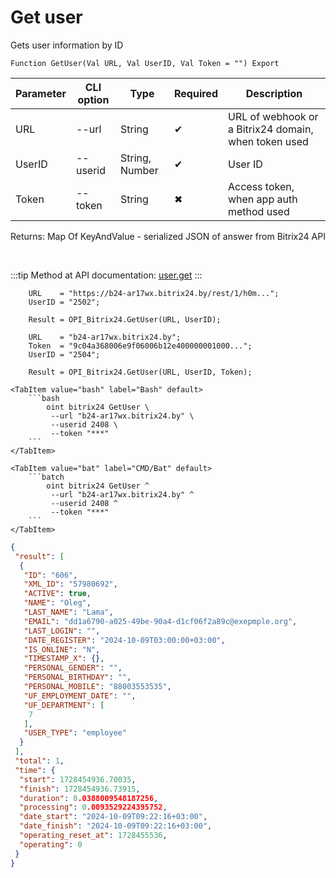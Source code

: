 ﻿---
sidebar_position: 2
description: Get user and other functions to work with Bitrix24 in the Open Integration Package, a free open-source integration library for 1C:Enterprise 8, OneScript and CLI
keywords: [1C, 1С, 1С:Enterprise, 1С:Enterprise 8.3, API, Integration, Services, Exchange, OneScript, CLI, Bitrix24]
---


# Get user
 Gets user information by ID



`Function GetUser(Val URL, Val UserID, Val Token = "") Export`

  | Parameter | CLI option | Type | Required | Description |
  |-|-|-|-|-|
  | URL | --url | String | &#x2714; | URL of webhook or a Bitrix24 domain, when token used |
  | UserID | --userid | String, Number | &#x2714; | User ID |
  | Token | --token | String | &#x2716; | Access token, when app auth method used |

  
  Returns:  Map Of KeyAndValue - serialized JSON of answer from Bitrix24 API

<br/>

:::tip
Method at API documentation: [user.get](https://dev.1c-bitrix.ru/rest_help/users/user_get.php)
:::
<br/>



```bsl title="1C:Enterprise/OneScript code example"
    URL    = "https://b24-ar17wx.bitrix24.by/rest/1/h0m...";
    UserID = "2502";

    Result = OPI_Bitrix24.GetUser(URL, UserID);

    URL    = "b24-ar17wx.bitrix24.by";
    Token  = "9c04a368006e9f06006b12e400000001000...";
    UserID = "2504";

    Result = OPI_Bitrix24.GetUser(URL, UserID, Token);
```
 

 <Tabs>
  
    <TabItem value="bash" label="Bash" default>
        ```bash
            oint bitrix24 GetUser \
             --url "b24-ar17wx.bitrix24.by" \
             --userid 2408 \
             --token "***"
        ```
    </TabItem>
  
    <TabItem value="bat" label="CMD/Bat" default>
        ```batch
            oint bitrix24 GetUser ^
             --url "b24-ar17wx.bitrix24.by" ^
             --userid 2408 ^
             --token "***"
        ```
    </TabItem>
</Tabs>


```json title="Result"
{
 "result": [
  {
   "ID": "606",
   "XML_ID": "57980692",
   "ACTIVE": true,
   "NAME": "Oleg",
   "LAST_NAME": "Lama",
   "EMAIL": "dd1a6790-a025-49be-90a4-d1cf06f2a89c@exepmple.org",
   "LAST_LOGIN": "",
   "DATE_REGISTER": "2024-10-09T03:00:00+03:00",
   "IS_ONLINE": "N",
   "TIMESTAMP_X": {},
   "PERSONAL_GENDER": "",
   "PERSONAL_BIRTHDAY": "",
   "PERSONAL_MOBILE": "88003553535",
   "UF_EMPLOYMENT_DATE": "",
   "UF_DEPARTMENT": [
    7
   ],
   "USER_TYPE": "employee"
  }
 ],
 "total": 1,
 "time": {
  "start": 1728454936.70035,
  "finish": 1728454936.73915,
  "duration": 0.0388009548187256,
  "processing": 0.0093529224395752,
  "date_start": "2024-10-09T09:22:16+03:00",
  "date_finish": "2024-10-09T09:22:16+03:00",
  "operating_reset_at": 1728455536,
  "operating": 0
 }
}
```
